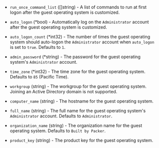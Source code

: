 <!-- Code generated from the comments of the WindowsOptions struct in builder/vsphere/clone/step_customize.go; DO NOT EDIT MANUALLY -->

- `run_once_command_list` ([]string) - A list of commands to run at first logon after the guest operating system
  is customized.

- `auto_logon` (\*bool) - Automatically log on the `Administrator` account after the guest operating
  system is customized.

- `auto_logon_count` (\*int32) - The number of times the guest operating system should auto-logon the
  `Administrator` account when `auto_logon` is set to `true`.
  Defaults to `1`.

- `admin_password` (\*string) - The password for the guest operating system's `Administrator` account.

- `time_zone` (\*int32) - The time zone for the guest operating system.
  Defaults to `85` (Pacific Time).

- `workgroup` (string) - The workgroup for the guest operating system.
  Joining an Active Directory domain is not supported.

- `computer_name` (string) - The hostname for the guest operating system.

- `full_name` (string) - The full name for the guest operating system's `Administrator` account.
  Defaults to `Administrator`.

- `organization_name` (string) - The organization name for the guest operating system.
  Defaults to `Built by Packer`.

- `product_key` (string) - The product key for the guest operating system.

<!-- End of code generated from the comments of the WindowsOptions struct in builder/vsphere/clone/step_customize.go; -->

